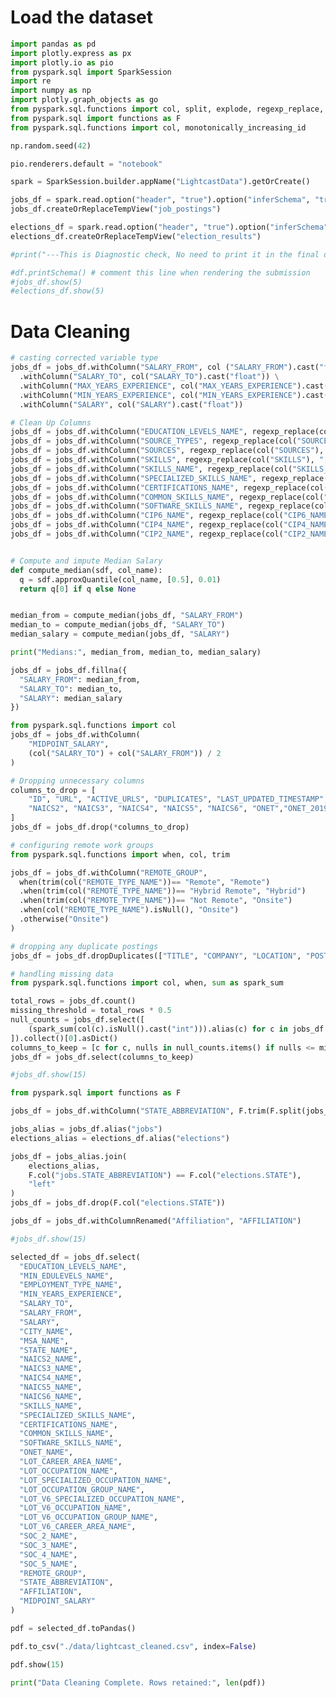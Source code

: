 
# Load the dataset

```python
import pandas as pd
import plotly.express as px
import plotly.io as pio
from pyspark.sql import SparkSession
import re
import numpy as np
import plotly.graph_objects as go
from pyspark.sql.functions import col, split, explode, regexp_replace, transform, when
from pyspark.sql import functions as F
from pyspark.sql.functions import col, monotonically_increasing_id

np.random.seed(42)

pio.renderers.default = "notebook"

spark = SparkSession.builder.appName("LightcastData").getOrCreate()

jobs_df = spark.read.option("header", "true").option("inferSchema", "true").option("multiLine","true").option("escape", "\"").csv("./data/lightcast_job_postings.csv")
jobs_df.createOrReplaceTempView("job_postings")

elections_df = spark.read.option("header", "true").option("inferSchema", "true").option("multiLine","true").option("escape", "\"").csv("./data/2024_election_results.csv")
elections_df.createOrReplaceTempView("election_results")

#print("---This is Diagnostic check, No need to print it in the final doc---")

#df.printSchema() # comment this line when rendering the submission
#jobs_df.show(5)
#elections_df.show(5)

```

# Data Cleaning

```python
# casting corrected variable type
jobs_df = jobs_df.withColumn("SALARY_FROM", col ("SALARY_FROM").cast("float"))\
  .withColumn("SALARY_TO", col("SALARY_TO").cast("float")) \
  .withColumn("MAX_YEARS_EXPERIENCE", col("MAX_YEARS_EXPERIENCE").cast("float"))\
  .withColumn("MIN_YEARS_EXPERIENCE", col("MIN_YEARS_EXPERIENCE").cast("float"))\
  .withColumn("SALARY", col("SALARY").cast("float"))

# Clean Up Columns
jobs_df = jobs_df.withColumn("EDUCATION_LEVELS_NAME", regexp_replace(col("EDUCATION_LEVELS_NAME"), "[\n\r]", ""))
jobs_df = jobs_df.withColumn("SOURCE_TYPES", regexp_replace(col("SOURCE_TYPES"), "[\n\r]", ""))
jobs_df = jobs_df.withColumn("SOURCES", regexp_replace(col("SOURCES"), "[\n\r]", ""))
jobs_df = jobs_df.withColumn("SKILLS", regexp_replace(col("SKILLS"), "[\n\r]", ""))
jobs_df = jobs_df.withColumn("SKILLS_NAME", regexp_replace(col("SKILLS_NAME"), "[\n\r]", ""))
jobs_df = jobs_df.withColumn("SPECIALIZED_SKILLS_NAME", regexp_replace(col("SPECIALIZED_SKILLS_NAME"), "[\n\r]", ""))
jobs_df = jobs_df.withColumn("CERTIFICATIONS_NAME", regexp_replace(col("CERTIFICATIONS_NAME"), "[\n\r]", ""))
jobs_df = jobs_df.withColumn("COMMON_SKILLS_NAME", regexp_replace(col("COMMON_SKILLS_NAME"), "[\n\r]", ""))
jobs_df = jobs_df.withColumn("SOFTWARE_SKILLS_NAME", regexp_replace(col("SOFTWARE_SKILLS_NAME"), "[\n\r]", ""))
jobs_df = jobs_df.withColumn("CIP6_NAME", regexp_replace(col("CIP6_NAME"), "[\n\r]", ""))
jobs_df = jobs_df.withColumn("CIP4_NAME", regexp_replace(col("CIP4_NAME"), "[\n\r]", ""))
jobs_df = jobs_df.withColumn("CIP2_NAME", regexp_replace(col("CIP2_NAME"), "[\n\r]", ""))


# Compute and impute Median Salary
def compute_median(sdf, col_name):
  q = sdf.approxQuantile(col_name, [0.5], 0.01)
  return q[0] if q else None


median_from = compute_median(jobs_df, "SALARY_FROM")
median_to = compute_median(jobs_df, "SALARY_TO")
median_salary = compute_median(jobs_df, "SALARY")

print("Medians:", median_from, median_to, median_salary)

jobs_df = jobs_df.fillna({
  "SALARY_FROM": median_from,
  "SALARY_TO": median_to,
  "SALARY": median_salary
})

from pyspark.sql.functions import col
jobs_df = jobs_df.withColumn(
    "MIDPOINT_SALARY",
    (col("SALARY_TO") + col("SALARY_FROM")) / 2
)

# Dropping unnecessary columns
columns_to_drop = [
    "ID", "URL", "ACTIVE_URLS", "DUPLICATES", "LAST_UPDATED_TIMESTAMP","STATE","COUNTY_OUTGOING","COUNTY_INCOMMING","MSA_OUTGOING","MSA_INCOMING",
    "NAICS2", "NAICS3", "NAICS4", "NAICS5", "NAICS6", "ONET","ONET_2019","CIP6","CIP4","CIP2","SOC_2021_2","SOC_2021_3","SOC_2021_4","SOC_2021_5","SOC_2", "SOC_3", "SOC_4","SOC_5", "NAICS_2022_2","NAICS_2022_3","NAICS_2022_4","NAICS_2022_5","NAICS_2022_6","CITY","COUNTY","MSA","COUNTY_INCOMING"
]
jobs_df = jobs_df.drop(*columns_to_drop)

# configuring remote work groups
from pyspark.sql.functions import when, col, trim

jobs_df = jobs_df.withColumn("REMOTE_GROUP",
  when(trim(col("REMOTE_TYPE_NAME"))== "Remote", "Remote")
  .when(trim(col("REMOTE_TYPE_NAME"))== "Hybrid Remote", "Hybrid")
  .when(trim(col("REMOTE_TYPE_NAME"))== "Not Remote", "Onsite")
  .when(col("REMOTE_TYPE_NAME").isNull(), "Onsite")
  .otherwise("Onsite")
)

# dropping any duplicate postings
jobs_df = jobs_df.dropDuplicates(["TITLE", "COMPANY", "LOCATION", "POSTED"])

# handling missing data
from pyspark.sql.functions import col, when, sum as spark_sum

total_rows = jobs_df.count()
missing_threshold = total_rows * 0.5
null_counts = jobs_df.select([
    (spark_sum(col(c).isNull().cast("int"))).alias(c) for c in jobs_df.columns
]).collect()[0].asDict()
columns_to_keep = [c for c, nulls in null_counts.items() if nulls <= missing_threshold or c == "SALARY"]
jobs_df = jobs_df.select(columns_to_keep)

#jobs_df.show(15)

```


```python
from pyspark.sql import functions as F

jobs_df = jobs_df.withColumn("STATE_ABBREVIATION", F.trim(F.split(jobs_df["COUNTY_NAME"], ",").getItem(1)))

jobs_alias = jobs_df.alias("jobs")
elections_alias = elections_df.alias("elections")

jobs_df = jobs_alias.join(
    elections_alias,
    F.col("jobs.STATE_ABBREVIATION") == F.col("elections.STATE"),
    "left"
)
jobs_df = jobs_df.drop(F.col("elections.STATE"))

jobs_df = jobs_df.withColumnRenamed("Affiliation", "AFFILIATION")

#jobs_df.show(15)
```



```python
selected_df = jobs_df.select(
  "EDUCATION_LEVELS_NAME",
  "MIN_EDULEVELS_NAME",
  "EMPLOYMENT_TYPE_NAME",
  "MIN_YEARS_EXPERIENCE",
  "SALARY_TO",
  "SALARY_FROM",
  "SALARY",
  "CITY_NAME",
  "MSA_NAME",
  "STATE_NAME",
  "NAICS2_NAME",
  "NAICS3_NAME",
  "NAICS4_NAME",
  "NAICS5_NAME",
  "NAICS6_NAME",
  "SKILLS_NAME",
  "SPECIALIZED_SKILLS_NAME",
  "CERTIFICATIONS_NAME",
  "COMMON_SKILLS_NAME",
  "SOFTWARE_SKILLS_NAME",
  "ONET_NAME",
  "LOT_CAREER_AREA_NAME",
  "LOT_OCCUPATION_NAME",
  "LOT_SPECIALIZED_OCCUPATION_NAME",
  "LOT_OCCUPATION_GROUP_NAME",
  "LOT_V6_SPECIALIZED_OCCUPATION_NAME",
  "LOT_V6_OCCUPATION_NAME",
  "LOT_V6_OCCUPATION_GROUP_NAME",
  "LOT_V6_CAREER_AREA_NAME",
  "SOC_2_NAME",
  "SOC_3_NAME",
  "SOC_4_NAME",
  "SOC_5_NAME",
  "REMOTE_GROUP",
  "STATE_ABBREVIATION",
  "AFFILIATION",
  "MIDPOINT_SALARY"
)

pdf = selected_df.toPandas()

pdf.to_csv("./data/lightcast_cleaned.csv", index=False)

pdf.show(15)

print("Data Cleaning Complete. Rows retained:", len(pdf))

```


